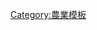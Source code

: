 {{Navbox
| name  = 農業
| title = [[农业]]
| state = {{{state<includeonly>|autocollapse</includeonly>}}}
| image = [[File:Veranotrigo.jpg|100px]]
| titlestyle=background:#99FF66;color:black;
| groupstyle=background:#99FF66;color:black;
| belowstyle=background:#99FF66;color:black;
| bodyclass = hlist

| group1 = 总览
| list1  =
* {{tsl|en|Agribusiness|農業綜合企業}}
* [[农业科学]]
* [[农业工程]]
* [[混农林业]]
* [[畜牧业]]
* {{tsl|en|Animal-free agriculture|无动物农业}}
* [[粗放农业]]
* [[农场]]
* {{tsl|en|Free range|放养}}
* [[精耕细作]]
* {{tsl|en|Intensive animal farming|精细养殖}}
* [[农业机械化]]
* [[有机农业]]
* [[樸門]]
* [[可持续农业]]
* [[都市农业]]

| group2 = [[农业史|历史]]
|list2 =
* 史前
** [[新石器革命]]
** {{tsl|en|Agriculture in Mesoamerica|中美洲农业|中美洲}}
* 古代
** {{tsl|en|Ancient Egyptian agriculture|古埃及农业|古埃及}}
** [[古希腊农业|古希腊]]
** [[古罗马农业|古罗马]]
* 现代
** [[英国农业革命]]
** [[绿色革命]]
** {{tsl|en|History of organic farming|有机农业历史}}

| group3 = 产业
| list3     = 
* [[酪農業]]
* [[放牧]]
* [[水耕栽培]]
* [[家畜]]
* [[猪生产学|養豬業]]
* [[果園]]
* [[家禽養殖]]
* [[牧羊]]

| group4 = 分类
| list4     = 
* [[:Category:各国农业|各國農業]]
* [[:Category:农业公司|農業公司]]
* [[:Category:生物技術|生物技術]]
* [[:Category:家畜|家畜]]
* [[:Category:肉類加工業|肉類加工業]]
* [[:Category:家禽业|家禽業]]

| below =
* {{Icon|Category}}'''[[:Category:农业|分类]]'''
* {{Icon|Portal}}'''[[Portal:农业和农学|主题]]'''
* {{Icon|commons}}'''[[commons:Category:Agriculture|共享资源]]'''
* {{Icon|WikiProject}} '''[[WikiProject:農業|专题]]'''

}}<noinclude>
{{documentation|content=
==Usage==
{{collapsible option}}
}}
[[Category:農業模板]]
</noinclude>